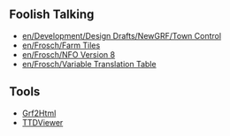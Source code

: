 {{en/Archive/Community/Users/Infobox Developer|
realname=frosch|
birthyear=1982|
codingspec=quaking|
currentstat=Active|
website=devs.openttd.org/~frosch|
}}

== Foolish Talking ==
* [[en/Development/Design Drafts/NewGRF/Town Control]]
* [[en/Frosch/Farm Tiles]]
* [[en/Frosch/NFO Version 8]]
* [[en/Frosch/Variable Translation Table]]

== Tools ==
* [http://www.tt-forums.net/viewtopic.php?f=68&t=34279 Grf2Html]
* [http://www.tt-forums.net/viewtopic.php?f=68&t=46927 TTDViewer]